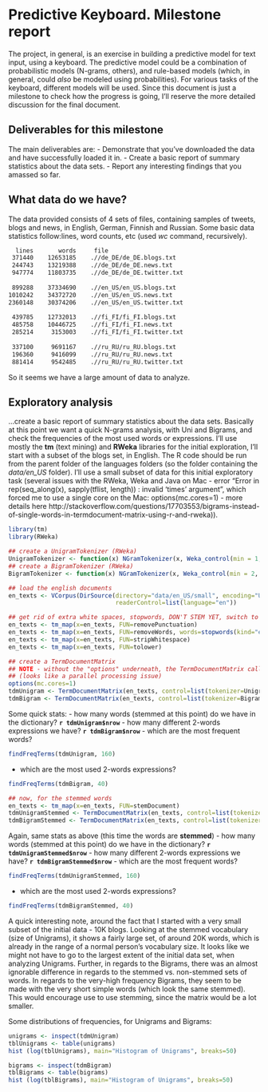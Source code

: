 Predictive Keyboard. Milestone report
=======================================

The project, in general, is an exercise in building a predictive model for text input, using a keyboard. The predictive model could be a combination of probabilistic models (N-grams, others), and rule-based models (which, in general, could *also* be modeled using probabilities). For various tasks of the keyboard, different models will be used. Since this document is just a milestone to check how the progress is going, I'll reserve the more detailed discussion for the final document. 


Deliverables for this milestone
-------------------------------

The main deliverables are: 
- Demonstrate that you've downloaded the data and have successfully loaded it in.
- Create a basic report of summary statistics about the data sets.
- Report any interesting findings that you amassed so far.


What data do we have?  
---------------------

The data provided consists of 4 sets of files, containing samples of tweets, blogs and news, in English, German, Finnish and Russian. Some basic data statistics follow:lines, word counts, etc (used *wc* command, recursively). 

```html
  lines       words     file
 371440    12653185    .//de_DE/de_DE.blogs.txt
 244743    13219388    .//de_DE/de_DE.news.txt
 947774    11803735    .//de_DE/de_DE.twitter.txt
 
 899288    37334690    .//en_US/en_US.blogs.txt
1010242    34372720    .//en_US/en_US.news.txt
2360148    30374206    .//en_US/en_US.twitter.txt
 
 439785    12732013    .//fi_FI/fi_FI.blogs.txt
 485758    10446725    .//fi_FI/fi_FI.news.txt
 285214     3153003    .//fi_FI/fi_FI.twitter.txt
 
 337100     9691167    .//ru_RU/ru_RU.blogs.txt
 196360     9416099    .//ru_RU/ru_RU.news.txt
 881414     9542485    .//ru_RU/ru_RU.twitter.txt
```

So it seems we have a large amount of data to analyze. 


Exploratory analysis
-----------------------------

...create a basic report of summary statistics about the data sets. Basically at this point we want a quick N-grams analysis, with Uni and Bigrams, and check the frequencies of the most used words or expressions. I'll use mostly the **tm** (text mining) and **RWeka** libraries for the initial exploration, I'll start with a subset of the blogs set, in English. The R code should be run from the parent folder of the languages folders (so the folder containing the *data/en_US* folder). 
I'll use a small subset of data for this initial exploratory task (several issues with the RWeka, Weka and Java on Mac - error "Error in rep(seq_along(x), sapply(tflist, length)) : invalid 'times' argument", which forced me to use a single core on the Mac: options(mc.cores=1) - more details here http://stackoverflow.com/questions/17703553/bigrams-instead-of-single-words-in-termdocument-matrix-using-r-and-rweka)). 


```r
library(tm)
library(RWeka)

## create a UnigramTokenizer (RWeka)
UnigramTokenizer <- function(x) NGramTokenizer(x, Weka_control(min = 1, max = 1))
## create a BigramTokenizer (RWeka)
BigramTokenizer <- function(x) NGramTokenizer(x, Weka_control(min = 2, max = 2))

## load the english documents
en_texts <- VCorpus(DirSource(directory="data/en_US/small", encoding="UTF-8"), 
                              readerControl=list(language="en"))

## get rid of extra white spaces, stopwords, DON'T STEM YET, switch to lowercase
en_texts <- tm_map(x=en_texts, FUN=removePunctuation)
en_texts <- tm_map(x=en_texts, FUN=removeWords, words=stopwords(kind="en"))
en_texts <- tm_map(x=en_texts, FUN=stripWhitespace)
en_texts <- tm_map(x=en_texts, FUN=tolower)

## create a TermDocumentMatrix  
## NOTE - without the "options" underneath, the TermDocumentMatrix call crashes - 
## (looks like a parallel processing issue)
options(mc.cores=1)
tdmUnigram <- TermDocumentMatrix(en_texts, control=list(tokenizer=UnigramTokenizer))
tdmBigram <- TermDocumentMatrix(en_texts, control=list(tokenizer=BigramTokenizer))
```

Some quick stats: 
- how many words (stemmed at this point) do we have in the dictionary? **`r tdmUnigram$nrow`**
- how many different 2-words expressions we have? **`r tdmBigram$nrow`**
- which are the most frequent words? 
```r
findFreqTerms(tdmUnigram, 160)
```
- which are the most used 2-words expressions? 
```r
findFreqTerms(tdmBigram, 40)
```

```r
## now, for the stemmed words
en_texts <- tm_map(x=en_texts, FUN=stemDocument)
tdmUnigramStemmed <- TermDocumentMatrix(en_texts, control=list(tokenizer=UnigramTokenizer))
tdmBigramStemmed <- TermDocumentMatrix(en_texts, control=list(tokenizer=BigramTokenizer))
```

Again, same stats as above (this time the words are **stemmed**)
- how many words (stemmed at this point) do we have in the dictionary? **`r tdmUnigramStemmed$nrow`**
- how many different 2-words expressions we have? **`r tdmBigramStemmed$nrow`**
- which are the most frequent words? 
```r
findFreqTerms(tdmUnigramStemmed, 160)
```
- which are the most used 2-words expressions? 
```r
findFreqTerms(tdmBigramStemmed, 40)
```

A quick interesting note, around the fact that I started with a very small subset of the initial data - 10K blogs. Looking at the stemmed vocabulary (size of Unigrams), it shows a fairly large set, of around 20K words, which is already in the range of a normal person's vocabulary size. It looks like we might not have to go to the largest extent of the initial data set, when analyzing Unigrams. 
Further, in regards to the Bigrams, there was an almost ignorable difference in regards to the stemmed vs. non-stemmed sets of words. In regards to the very-high frequency Bigrams, they seem to be made with the very short simple words (which look the same stemmed). This would encourage use to use stemming, since the matrix would be a lot smaller. 

Some distributions of frequencies, for Unigrams and Bigrams: 

```r
unigrams <- inspect(tdmUnigram)
tblUnigrams <- table(unigrams)
hist (log(tblUnigrams), main="Histogram of Unigrams", breaks=50)
```

```r
bigrams <- inspect(tdmBigram)
tblBigrams <- table(bigrams)
hist (log(tblBigrams), main="Histogram of Unigrams", breaks=50)
```